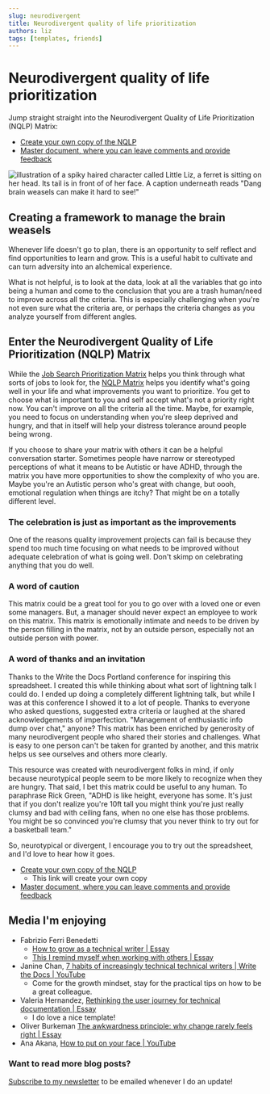 ```yaml
---
slug: neurodivergent
title: Neurodivergent quality of life prioritization
authors: liz
tags: [templates, friends]
---
```

# Neurodivergent quality of life prioritization
Jump straight straight into the Neurodivergent Quality of Life Prioritization (NQLP) Matrix:
- [Create your own copy of the NQLP](https://docs.google.com/spreadsheets/d/1gflZHBbMnVe6AopmU7T3MVIe2AslcvqaO8y66H27tLg/copy)
- [Master document, where you can leave comments and provide feedback](https://docs.google.com/spreadsheets/d/1gflZHBbMnVe6AopmU7T3MVIe2AslcvqaO8y66H27tLg/)

![illustration of a spiky haired character called Little Liz, a ferret is sitting on her head. Its tail is in front of of her face. A caption underneath reads "Dang brain weasels can make it hard to see!"](/img/blog/2025-05-26-neurodivergent.png)
## Creating a framework to manage the brain weasels

Whenever life doesn't go to plan, there is an opportunity to self reflect and find opportunities to learn and grow. This is a useful habit to cultivate and can turn adversity into an alchemical experience. 

What is not helpful, is to look at the data, look at all the variables that go into being a human and come to the conclusion that you are a trash human/need to improve across all the criteria. This is especially challenging when you're not even sure what the criteria are, or perhaps the criteria changes as you analyze yourself from different angles.

<!-- truncate -->

## Enter the Neurodivergent Quality of Life Prioritization (NQLP) Matrix 

While the [Job Search Prioritization Matrix](job-search) helps you think through what sorts of jobs to look for, the [NQLP Matrix](https://docs.google.com/spreadsheets/d/1gflZHBbMnVe6AopmU7T3MVIe2AslcvqaO8y66H27tLg/copy) helps you identify what's going well in your life and what improvements you want to prioritize. You get to choose what is important to you and self accept what's not a priority right now. You can't improve on all the criteria all the time. Maybe, for example, you need to focus on understanding when you're sleep deprived and hungry, and that in itself will help your distress tolerance around people being wrong.

If you choose to share your matrix with others it can be a helpful conversation starter. Sometimes people have narrow or stereotyped perceptions of what it means to be Autistic or have ADHD, through the matrix you have more opportunities to show the complexity of who you are. Maybe you're an Autistic person who's great with change, but oooh, emotional regulation when things are itchy? That might be on a totally different level.

### The celebration is just as important as the improvements
One of the reasons quality improvement projects can fail is because they spend too much time focusing on what needs to be improved without adequate celebration of what is going well. Don't skimp on celebrating anything that you do well.

### A word of caution

This matrix could be a great tool for you to go over with a loved one or even some managers. But, a manager should never expect an employee to work on this matrix. This matrix is emotionally intimate and needs to be driven by the person filling in the matrix, not by an outside person, especially not an outside person with power.

### A word of thanks and an invitation
Thanks to the Write the Docs Portland conference for inspiring this spreadsheet. I created this while thinking about what sort of lightning talk I could do. I ended up doing a completely different lightning talk, but while I was at this conference I showed it to a lot of people. Thanks to everyone who asked questions, suggested extra criteria or laughed at the shared acknowledgements of imperfection. "Management of enthusiastic info dump over chat," anyone? This matrix has been enriched by generosity of many neurodivergent people who shared their stories and challenges. What is easy to one person can't be taken for granted by another, and this matrix helps us see ourselves and others more clearly.

This resource was created with neurodivergent folks in mind, if only because neurotypical people seem to be more likely to recognize when they are hungry. That said, I bet this matrix could be useful to any human. To paraphrase Rick Green, "ADHD is like height, everyone has some. It's just that if you don't realize you're 10ft tall you might think you're just really clumsy and bad with ceiling fans, when no one else has those problems. You might be so convinced you're clumsy that you never think to try out for a basketball team."

So, neurotypical or divergent, I encourage you to try out the spreadsheet, and I'd love to hear how it goes.

- [Create your own copy of the NQLP](https://docs.google.com/spreadsheets/d/1gflZHBbMnVe6AopmU7T3MVIe2AslcvqaO8y66H27tLg/copy)
  - This link will create your own copy
- [Master document, where you can leave comments and provide feedback](https://docs.google.com/spreadsheets/d/1gflZHBbMnVe6AopmU7T3MVIe2AslcvqaO8y66H27tLg/)

## Media I'm enjoying

- Fabrizio Ferri Benedetti
  - [How to grow as a technical writer | Essay](https://passo.uno/how-to-grow-senior-tech-writer/)
  - [This I remind myself when working with others | Essay](https://passo.uno/tips-working-tech-writers-team/)
- Janine Chan, [7 habits of increasingly technical technical writers | Write the Docs | YouTube](https://www.youtube.com/watch?v=SkpXpvTk6iU)
    - Come for the growth mindset, stay for the practical tips on how to be a great colleague.
- Valeria Hernandez, [Rethinking the user journey for technical documentation | Essay](https://valeria-writes-docs.super.site/blog/rethinking-the-user-journey-for-technical-documentation)
    - I do love a nice template!
- Oliver Burkeman [The awkwardness principle: why change rarely feels right | Essay](https://www.oliverburkeman.com/awkwardness)
- Ana Akana, [How to put on your face | YouTube](https://www.youtube.com/watch?v=f49xeXdFSgc)


### Want to read more blog posts?
[Subscribe to my newsletter](https://mailchi.mp/520551e04a4d/documentarians-rock) to be emailed whenever I do an update!
